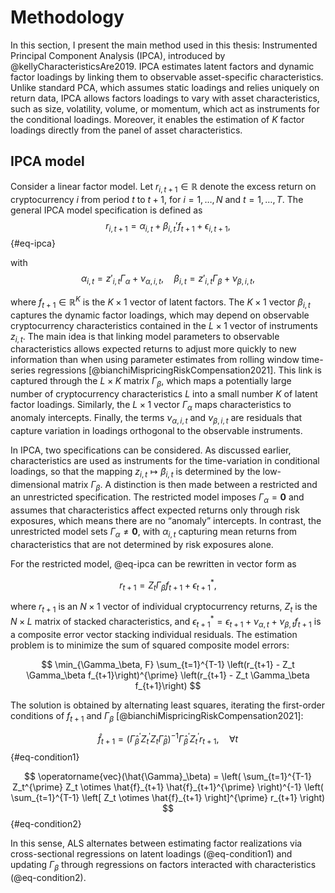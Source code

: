 # Methodology {#sec-methodology}

In this section, I present the main method used in this thesis: Instrumented Principal Component Analysis (IPCA), introduced by @kellyCharacteristicsAre2019. IPCA estimates latent factors and dynamic factor loadings by linking them to observable asset-specific characteristics. Unlike standard PCA, which assumes static loadings and relies uniquely on return data, IPCA allows factors loadings to vary with asset characteristics, such as size, volatility, volume, or momentum, which act as instruments for the conditional loadings. Moreover, it enables the estimation of $K$ factor loadings directly from the panel of asset characteristics.

## IPCA model

Consider a linear factor model. Let $r_{i,t+1} \in \mathbb{R}$ denote the excess return on cryptocurrency $i$ from period $t$ to $t+1$, for $i = 1, \dots, N$ and $t = 1, \dots, T$. The general IPCA model specification is defined as
$$
r_{i,t+1} = \alpha_{i,t} + \beta_{i,t}' f_{t+1} + \epsilon_{i,t+1},
$${#eq-ipca}

with 
$$
\alpha_{i,t} = z'_{i,t}\Gamma_\alpha + \nu_{\alpha,i,t}, \quad 
\beta_{i,t} = z'_{i,t}\Gamma_\beta + \nu_{\beta,i,t},
$$

where $f_{t+1} \in \mathbb{R}^K$ is the $K \times 1$ vector of latent factors. The $K \times 1$ vector $\beta_{i,t}$ captures the dynamic factor loadings, which may depend on observable cryptocurrency characteristics contained in the $L \times 1$ vector of instruments $z_{i,t}$. The main idea is that linking model parameters to observable characteristics allows expected returns to adjust more quickly to new information than when using parameter estimates from rolling window time-series regressions [@bianchiMispricingRiskCompensation2021]. This link is captured through the $L \times K$ matrix $\Gamma_\beta$, which maps a potentially large number of cryptocurrency characteristics $L$ into a small number $K$ of latent factor loadings. Similarly, the $L \times 1$ vector $\Gamma_\alpha$ maps characteristics to anomaly intercepts. Finally, the terms $\nu_{\alpha, i, t}$ and $\nu_{\beta, i, t}$ are residuals that capture variation in loadings orthogonal to the observable instruments. 

In IPCA, two specifications can be considered. As discussed earlier, characteristics are used as instruments for the time-variation in conditional loadings, so that the mapping $z_{i,t} \mapsto \beta_{i,t}$ is determined by the low-dimensional matrix $\Gamma_\beta$. A distinction is then made between a restricted and an unrestricted specification. The restricted model imposes $\Gamma_\alpha = \mathbf{0}$ and assumes that characteristics affect expected returns only through risk exposures, which means there are no “anomaly” intercepts. In contrast, the unrestricted model sets $\Gamma_\alpha \neq \mathbf{0}$, with $\alpha_{i,t}$ capturing mean returns from characteristics that are not determined by risk exposures alone.

For the restricted model, @eq-ipca can be rewritten in vector form as

$$
r_{t+1} = Z_t\Gamma_{\beta}f_{t+1} + \epsilon^*_{t+1},
$$

where $r_{t+1}$ is an $N \times 1$ vector of individual cryptocurrency returns, $Z_t$ is the $N \times L$ matrix of stacked characteristics, and $\epsilon^*_{t+1} = \epsilon_{t+1} + \nu_{\alpha,t} + \nu_{\beta,t}f_{t+1}$ is a composite error vector stacking individual residuals. The estimation problem is to minimize the sum of squared composite model errors: 

$$
\min_{\Gamma_\beta, F} \sum_{t=1}^{T-1} 
\left(r_{t+1} - Z_t \Gamma_\beta f_{t+1}\right)^{\prime}
\left(r_{t+1} - Z_t \Gamma_\beta f_{t+1}\right)
$$

The solution is obtained by alternating least squares, iterating the first-order conditions of $f_{t+1}$ and $\Gamma_\beta$ [@bianchiMispricingRiskCompensation2021]:

$$
\hat{f}_{t+1} = \left(\hat{\Gamma}_\beta^{\prime} Z_t^{\prime} Z_t \hat{\Gamma}_\beta \right)^{-1}
\hat{\Gamma}_\beta^{\prime} Z_t^{\prime} r_{t+1}, 
\quad \forall t
$${#eq-condition1}

$$
\operatorname{vec}(\hat{\Gamma}_\beta) =
\left(
\sum_{t=1}^{T-1} Z_t^{\prime} Z_t \otimes \hat{f}_{t+1} \hat{f}_{t+1}^{\prime}
\right)^{-1}
\left(
\sum_{t=1}^{T-1} \left[ Z_t \otimes \hat{f}_{t+1} \right]^{\prime} r_{t+1}
\right)
$${#eq-condition2}

In this sense, ALS alternates between estimating factor realizations via cross-sectional regressions on latent loadings (@eq-condition1) and updating $\Gamma_\beta$ through regressions on factors interacted with characteristics (@eq-condition2).




